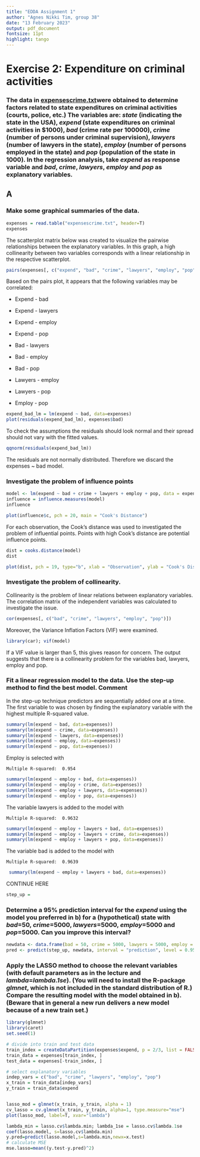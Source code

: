 ```yaml
---
title: "EDDA Assignment 1"
author: "Agnes Nikki Tim, group 38"
date: "13 February 2023"
output: pdf_document
fontsize: 11pt
highlight: tango
---
```


# Exercise 2: **Expenditure on criminal activities**

### The data in [expensescrime.txt](https://canvas.vu.nl/courses/68030/files/6051345?wrap=1 "expensescrime.txt")were obtained to determine factors related to state expenditures on criminal activities (courts, police, etc.) The variables are: *state* (indicating the state in the USA), *expend* (state expenditures on criminal activities in \$1000), *bad* (crime rate per 100000), *crime* (number of persons under criminal supervision), *lawyers* (number of lawyers in the state), *employ* (number of persons employed in the state) and *pop* (population of the state in 1000). In the regression analysis, take *expend* as response variable and *bad*, *crime*, *lawyers*, *employ* and *pop* as explanatory variables.

## A

### Make some graphical summaries of the data.

```r
expenses = read.table("expensescrime.txt", header=T)
expenses
```

The scatterplot matrix below was created to visualize the pairwise relationships between the explanatory variables. In this graph, a high collinearity between two variables corresponds with a linear relationship in the respective scatterplot.

```r
pairs(expenses[, c("expend", "bad", "crime", "lawyers", "employ", "pop")])
```

Based on the pairs plot, it appears that the following variables may be correlated:

-   Expend - bad

-   Expend - lawyers

-   Expend - employ

-   Expend - pop

-   Bad - lawyers

-   Bad - employ

-   Bad - pop

-   Lawyers - employ

-   Lawyers - pop

-   Employ - pop

```r
expend_bad_lm = lm(expend ~ bad, data=expenses)
plot(residuals(expend_bad_lm), expenses$bad)
```

To check the assumptions the residuals should look normal and their spread should not vary with the
fitted values.

```r
qqnorm(residuals(expend_bad_lm))
```

The residuals are not normally distributed. Therefore we discard the expenses \~ bad model.

### Investigate the problem of influence points

```r
model <- lm(expend ~ bad + crime + lawyers + employ + pop, data = expenses)
influence = influence.measures(model)
influence
```

```r
plot(influence$c, pch = 20, main = "Cook's Distance")
```

For each observation, the Cook's distance was used to investigated the problem of influential points. Points with high Cook's distance are potential influence points.

```r
dist = cooks.distance(model)
dist
```

```r
plot(dist, pch = 19, type="b", xlab = "Observation", ylab = "Cook's Distance", main = "Cook's Distances")
```

### Investigate the problem of collinearity.

Collinearity is the problem of linear relations between explanatory variables. The correlation matrix of the independent variables was calculated to investigate the issue.

```r
cor(expenses[, c("bad", "crime", "lawyers", "employ", "pop")])
```

Moreover, the Variance Inflation Factors (VIF) were examined.

```r
library(car); vif(model)
```

If a VIF value is larger than 5, this gives reason for concern. The output suggests that there is a collinearity problem for the variables bad, lawyers, employ and pop.

### Fit a linear regression model to the data. Use the step-up method to find the best model. Comment

In the step-up technique predictors are sequentially added one at a time. The first variable to was chosen by finding the explanatory variable with the highest multiple R-squared value.

```r
summary(lm(expend ~ bad, data=expenses))
summary(lm(expend ~ crime, data=expenses))
summary(lm(expend ~ lawyers, data=expenses))
summary(lm(expend ~ employ, data=expenses))
summary(lm(expend ~ pop, data=expenses))
```

Employ is selected with

    Multiple R-squared:  0.954

```r
summary(lm(expend ~ employ + bad, data=expenses))
summary(lm(expend ~ employ + crime, data=expenses))
summary(lm(expend ~ employ + lawyers, data=expenses))
summary(lm(expend ~ employ + pop, data=expenses))
```

The variable lawyers is added to the model with

    Multiple R-squared:  0.9632

```r
summary(lm(expend ~ employ + lawyers + bad, data=expenses))
summary(lm(expend ~ employ + lawyers + crime, data=expenses))
summary(lm(expend ~ employ + lawyers + pop, data=expenses))
```

The variable bad is added to the model with

    Multiple R-squared:  0.9639

```r
 summary(lm(expend ~ employ + lawyers + bad, data=expenses))

```

CONTINUE HERE

```r
step_up = 
```

### Determine a 95% prediction interval for the *expend* using the model you preferred in b) for a (hypothetical) state with *bad*=50, *crime*=5000, *lawyers*=5000, *employ*=5000 and *pop*=5000. Can you improve this interval?

```r
newdata <- data.frame(bad = 50, crime = 5000, lawyers = 5000, employ = 5000, pop = 5000)
pred <- predict(step_up, newdata, interval = "prediction", level = 0.95)
```

### Apply the LASSO method to choose the relevant variables (with default parameters as in the lecture and *lambda*=*lambda.1se*). (You will need to install the R-package *glmnet*, which is not included in the standard distribution of R.) Compare the resulting model with the model obtained in b). (Beware that in general a new run delivers a new model because of a new train set.)

```r
library(glmnet)
library(caret)
set.seed(1)

# divide into train and test data
train_index = createDataPartition(expenses$expend, p = 2/3, list = FALSE)
train_data = expenses[train_index, ]
test_data = expenses[-train_index, ]

# select explanatory variables
indep_vars = c("bad", "crime", "lawyers", "employ", "pop")
x_train = train_data[indep_vars]
y_train = train_data$expend


lasso_mod = glmnet(x_train, y_train, alpha = 1)
cv_lasso = cv.glmnet(x_train, y_train, alpha=1, type.measure="mse")
plot(lasso_mod, label=T, xvar="lambda")
```

```r
lambda_min = lasso.cv$lambda.min; lambda_1se = lasso.cv$lambda.1se
coef(lasso.model, s=lasso.cv$lambda.min) 
y.pred=predict(lasso.model,s=lambda.min,newx=x.test) 
# calculate MSE
mse.lasso=mean((y.test-y.pred)^2)
```
